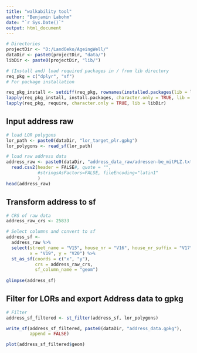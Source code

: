 ```yaml
---
title: "walkability tool"
author: "Benjamin Labohm"
date: "`r Sys.Date()`"
output: html_document
---
```


```r
# Directories
projectDir <- "D:/LandOeko/AgeingWell/"
dataDir <- paste0(projectDir, "data/")
libDir <- paste0(projectDir, "lib/")

# (Install and) load required packages in / from lib directory
req_pkg = c("dplyr", "sf")
# For package installation

req_pkg_install <- setdiff(req_pkg, rownames(installed.packages(lib = libDir)))
lapply(req_pkg_install, install.packages, character.only = TRUE, lib = libDir)
lapply(req_pkg, require, character.only = TRUE, lib = libDir)
```

## Input address raw

```r
# load LOR polygons
lor_path <- paste0(dataDir, "lor_target_plr.gpkg")
lor_polygons <- read_sf(lor_path)

# load raw address data
address_raw <- paste0(dataDir, "address_data_raw/adressen-be_mitPLZ.txt") %>%
  read.csv2(header = FALSE#, quote = "", 
            #stringsAsFactors=FALSE, fileEncoding="latin1"
            ) 
head(address_raw)
```

## Transform address to sf

```r
# CRS of raw data
address_raw_crs <- 25833

# Select columns and convert to sf
address_sf <-
  address_raw %>% 
  select(street_name = "V15", house_nr = "V16", house_nr_suffix = "V17",
         x = "V19", y = "V20") %>%
  st_as_sf(coords = c("x", "y"),
           crs = address_raw_crs, 
           sf_column_name = "geom")
  
glimpse(address_sf)

```

## Filter for LORs and export Address data to gpkg

```r
# Filter
address_sf_filtered <- st_filter(address_sf, lor_polygons)

write_sf(address_sf_filtered, paste0(dataDir, "address_data.gpkg"),
         append = FALSE)

plot(address_sf_filtered$geom)
```




